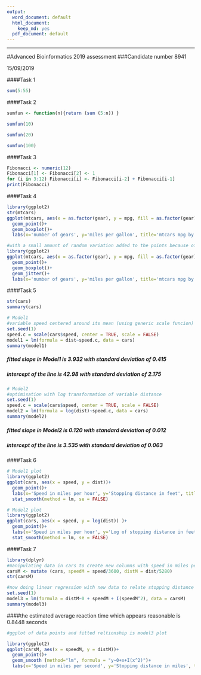 ```yaml
---
output:
  word_document: default
  html_document:
    keep_md: yes
  pdf_document: default
---
```

---
#Advanced Bioinformatics 2019 assessment
###Candidate number 8941

15/09/2019


####Task 1
```r
sum(5:55)
```

####Task 2
```r

sumfun <- function(n){return (sum (5:n)) }

sumfun(10)

sumfun(20)

sumfun(100)
```


####Task 3
```r

Fibonacci <- numeric(12)
Fibonacci[1] <- Fibonacci[2] <- 1
for (i in 3:12) Fibonacci[i] <- Fibonacci[i-2] + Fibonacci[i-1]
print(Fibonacci)

```

####Task 4
```r
library(ggplot2)
str(mtcars)
ggplot(mtcars, aes(x = as.factor(gear), y = mpg, fill = as.factor(gear)))+
  geom_point()+
  geom_boxplot()+
  labs(x='number of gears', y='miles per gallon', title='mtcars mpg by number of gears')
```

```r
#with a small amount of random variation added to the points because of small dataset
library(ggplot2)
ggplot(mtcars, aes(x = as.factor(gear), y = mpg, fill = as.factor(gear)))+
  geom_point()+
  geom_boxplot()+
  geom_jitter()+
  labs(x='number of gears', y='miles per gallon', title='mtcars mpg by number of gears (some random variation to points added)')
```

####Task 5
```r
str(cars)
summary(cars)

# Model1
#variable speed centered around its mean (using generic scale funcion) to avoid nonesense negative values
set.seed(1)
speed.c = scale(cars$speed, center = TRUE, scale = FALSE)
model1 = lm(formula = dist~speed.c, data = cars)
summary(model1)
```
##### fitted slope in Model1 is 3.932 with standard deviation of 0.415
##### intercept of the line is 42.98 with standard deviation of 2.175

```r
# Model2 
#optimisation with log transformation of variable distance
set.seed(1)
speed.c = scale(cars$speed, center = TRUE, scale = FALSE)
model2 = lm(formula = log(dist)~speed.c, data = cars)
summary(model2)
```
##### fitted slope in Model2 is 0.120 with standard deviation of 0.012
##### intercept of the line is 3.535 with standard deviation of 0.063



####Task 6
```r
# Model1 plot
library(ggplot2)
ggplot(cars, aes(x = speed, y = dist))+
  geom_point()+
  labs(x='Speed in miles per hour', y='Stopping distance in feet', title='Plot of Model1 linear fit')+
  stat_smooth(method = lm, se = FALSE)

```
```r
# Model2 plot
library(ggplot2)
ggplot(cars, aes(x = speed, y = log(dist)) )+
  geom_point()+
  labs(x='Speed in miles per hour', y='Log of stopping distance in feet', title='Plot of Model2 linear fit')+
  stat_smooth(method = lm, se = FALSE)
```



####Task 7
```r
library(dplyr)
#manipulating data in cars to create new columns with speed in miles per second and stopping distance in miles
carsM <- mutate (cars, speedM = speed/3600, distM = dist/5280)
str(carsM)
```
```r
#now doing linear regression with new data to relate stopping distance to speed and square of speed
set.seed(1)
model3 = lm(formula = distM~0 + speedM + I(speedM^2), data = carsM)
summary(model3)

```

####the estimated average reaction time which appears reasonable is 0.8448 seconds


```r
#ggplot of data points and fitted reltionship is model3 plot

library(ggplot2)
ggplot(carsM, aes(x = speedM, y = distM))+
  geom_point()+
  geom_smooth (method="lm", formula = "y~0+x+I(x^2)")+
  labs(x='Speed in miles per second', y='Stopping distance in miles', title='Plot of Model3 fitted relatioship')
```






